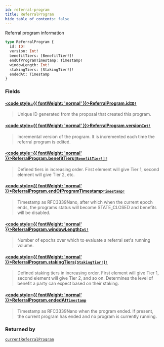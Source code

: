 ```yaml
---
id: referral-program
title: ReferralProgram
hide_table_of_contents: false
---
```








Referral program information

```graphql
type ReferralProgram {
  id: ID!
  version: Int!
  benefitTiers: [BenefitTier!]!
  endOfProgramTimestamp: Timestamp!
  windowLength: Int!
  stakingTiers: [StakingTier!]!
  endedAt: Timestamp
}
```


### Fields

#### [<code style={{ fontWeight: 'normal' }}>ReferralProgram.<b>id</b></code>](#)<Bullet />[`ID!`](/testnet/api/graphql/scalars/id) <Badge class="secondary" text="non-null"/> <Badge class="secondary" text="scalar"/>
> Unique ID generated from the proposal that created this program.
> 

#### [<code style={{ fontWeight: 'normal' }}>ReferralProgram.<b>version</b></code>](#)<Bullet />[`Int!`](/testnet/api/graphql/scalars/int) <Badge class="secondary" text="non-null"/> <Badge class="secondary" text="scalar"/>
> Incremental version of the program. It is incremented each time the referral program is edited.
> 

#### [<code style={{ fontWeight: 'normal' }}>ReferralProgram.<b>benefitTiers</b></code>](#)<Bullet />[`[BenefitTier!]!`](/testnet/api/graphql/objects/benefit-tier) <Badge class="secondary" text="non-null"/> <Badge class="secondary" text="object"/>
> Defined tiers in increasing order. First element will give Tier 1, second element will give Tier 2, etc.
> 

#### [<code style={{ fontWeight: 'normal' }}>ReferralProgram.<b>endOfProgramTimestamp</b></code>](#)<Bullet />[`Timestamp!`](/testnet/api/graphql/scalars/timestamp) <Badge class="secondary" text="non-null"/> <Badge class="secondary" text="scalar"/>
> Timestamp as RFC3339Nano, after which when the current epoch ends, the programs status will become STATE_CLOSED and benefits will be disabled.
> 

#### [<code style={{ fontWeight: 'normal' }}>ReferralProgram.<b>windowLength</b></code>](#)<Bullet />[`Int!`](/testnet/api/graphql/scalars/int) <Badge class="secondary" text="non-null"/> <Badge class="secondary" text="scalar"/>
> Number of epochs over which to evaluate a referral set's running volume.
> 

#### [<code style={{ fontWeight: 'normal' }}>ReferralProgram.<b>stakingTiers</b></code>](#)<Bullet />[`[StakingTier!]!`](/testnet/api/graphql/objects/staking-tier) <Badge class="secondary" text="non-null"/> <Badge class="secondary" text="object"/>
> Defined staking tiers in increasing order. First element will give Tier 1,
second element will give Tier 2, and so on. Determines the level of
benefit a party can expect based on their staking.
> 

#### [<code style={{ fontWeight: 'normal' }}>ReferralProgram.<b>endedAt</b></code>](#)<Bullet />[`Timestamp`](/testnet/api/graphql/scalars/timestamp) <Badge class="secondary" text="scalar"/>
> Timestamp as RFC3339Nano when the program ended. If present, the current program has ended and no program is currently running.
> 



### Returned by

[`currentReferralProgram`](/testnet/api/graphql/queries/current-referral-program)  <Badge class="secondary" text="query"/>



